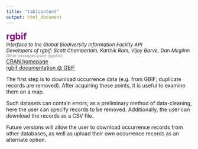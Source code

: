 ```yaml
---
title: "tab1content"
output: html_document
---
```

<span style="color:purple; font-size:18pt; font-weight:bold">rgbif</span>  
<span style="font-size:10pt; font-style:italic">Interface to the Global Biodiversity Information Facility API</span>  
<span style="font-size:10pt; font-style:italic">Developers of rgbif: Scott Chamberlain, Karthik Ram, Vijay Barve, Dan Mcglinn</span>  
<span style="font-size:8pt; font-style:italic;color:gray">Other packages used: ggplot2</span>  
<a href="http://cran.r-project.org/web/packages/rgbif/index.html" target="_blank">CRAN homepage</a>  
<a href="http://www.gbif.org/resource/81747" target="_blank">rgbif documentation @ GBIF</a>  

The first step is to download occurrence data (e.g. from GBIF; duplicate records are removed). After acquiring these points, it is useful to examine them on a map.

Such datasets can contain errors; as a preliminary method of data-cleaning, here the user can specify records to be removed. Additionally, the user can download the records as a CSV file.

Future versions will allow the user to download occurrence records from other databases, as well as upload their own occurrence records as an alternate option.